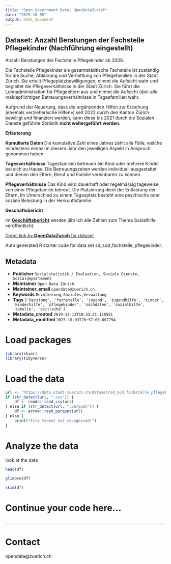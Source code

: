 ```yaml
---
title: "Open Government Data, OpenDataZurich"
date: "2025-10-05"
output: html_document
---
```


## Dataset: Anzahl Beratungen der Fachstelle Pflegekinder (Nachführung eingestellt)

Anzahl Beratungen der Fachstelle Pflegekinder ab 2006.

Die Fachstelle Pflegekinder als gesamtstädtische Fachstelle ist zuständig für die Suche, Abklärung und Vermittlung von Pflegefamilien in der Stadt Zürich. Sie erteilt Pflegeplatzbewilligungen, nimmt die Aufsicht wahr und begleitet die Pflegeverhältnisse in der Stadt Zürich. Sie führt die Lohnadministration für Pflegeeltern aus und nimmt die Aufsicht über alle meldepflichtigen Betreuungsverhältnisse in Tagesfamilien wahr.

Aufgrund der Neuerung, dass die ergänzenden Hilfen zur Erziehung (ehemals «erzieherische Hilfen») seit 2022 durch den Kanton Zürich bewilligt und finanziert werden, kann diese bis 2021 durch die Sozialen Dienste geführte Statistik **nicht weitergeführt werden**.



**Erläuterung**


**Kumulierte Daten**
Die kumulative Zahl eines Jahres zählt alle Fälle, welche mindestens einmal in diesem Jahr den jeweiligen Aspekt in Anspruch genommen haben.

**Tagesverhältnisse**
Tagesfamilien betreuen ein Kind oder mehrere Kinder bei sich zu Hause. Die Betreuungszeiten werden individuell ausgestaltet und dienen den Eltern, Beruf und Familie vereinbaren zu können.

**Pflegeverhältnisse**
Das Kind wird dauerhaft oder regelmässig tageweise von einer Pflegefamilie betreut. Die Platzierung dient der Entlastung der Eltern. Im Unterschied zu einem Tagesplatz besteht eine psychische oder soziale Belastung in der Herkunftsfamilie.


[]()

**Geschäftsbericht**


Im [**Geschäftsbericht**](https://www.stadt-zuerich.ch/geschaeftsbericht) werden jährlich alle Zahlen zum Thema Sozialhilfe veröffentlicht.


[]()



[Direct link by **OpenDataZurich** for dataset](https://data.stadt-zuerich.ch/dataset/sd_sod_fachstelle_pflegekinder)

Auto generated R starter code for data set sd_sod_fachstelle_pflegekinder.

## Metadata

- **Publisher** `Sozialstatistik / Evaluation, Soziale Dienste, Sozialdepartement`
- **Maintainer** `Open Data Zürich`
- **Maintainer_email** `opendata@zuerich.ch`
- **Keywords** `Bevölk­erung,Soziales,Ver­walt­ung`
- **Tags** `['beratung', 'fachstelle', 'jugend', 'jugendhilfe', 'kinder', 'kinderhilfe', 'pflegekinder', 'sachdaten', 'sozialhilfe', 'tabelle', 'zeitreihe']`
- **Metadata_created** `2019-12-13T10:33:21.130551`
- **Metadata_modified** `2025-10-03T20:57:00.007794`


# Load packages

```r
library(skimr)
library(tidyverse)
```

# Load the data

```r
url <- "https://data.stadt-zuerich.ch/dataset/sd_sod_fachstelle_pflegekinder/download/sd_sod_fachstelle_pflegekinder.csv"
if (str_detect(url, ".csv")) {
    df <- readr::read_csv(url)
} else if (str_detect(url, ".parquet")) {
    df <- arrow::read_parquet(url)
} else {
    print("File format not recognised!")
}
```

# Analyze the data

look at the data
```r
head(df)
```

```r
glimpse(df)
```

```r
skim(df)
```

# Continue your code here...

```r

```

------------------------------------------------------------------------

# Contact

opendata@zuerich.ch
